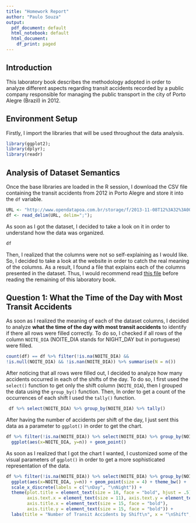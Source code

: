 ```yaml
---
title: "Homework Report"
author: "Paulo Souza"
output:
  pdf_document: default
  html_notebook: default
  html_document:
    df_print: paged
---
```

## Introduction

This laboratory book describes the methodology adopted in order to analyze different aspects regarding transit accidents recorded by a public company responsible for managing the public transport in the city of Porto Alegre (Brazil) in 2012.

## Environment Setup

Firstly, I import the libraries that will be used throughout the data analysis.

```r
library(ggplot2);
library(dplyr);
library(readr)
```

## Analysis of Dataset Semantics

Once the base libraries are loaded in the R session, I download the CSV file containing the transit accidents from 2012 in Porto Alegre and store it into the `df` variable.

```r
URL <- "http://www.opendatapoa.com.br/storage/f/2013-11-08T12%3A32%3A00.175Z/acidentes-2012.csv";
df <- read_delim(URL, delim=";");
```

As soon as I got the dataset, I decided to take a look on it in order to understand how the data was organized.

```r
df
```

Then, I realized that the columns were not so self-explaining as I would like. So, I decided to take a look at the website in order to catch the real meaning of the columns. As a result, I found a file that explains each of the columns presented in the dataset. Thus, I would recommend read [this file](http://www.datapoa.com.br/dataset/acidentes-de-transito/resource/4ea70f3b-091b-46d0-a205-5ab64414a1ce) before reading the remaining of this laboratory book.

## Question 1: What the Time of the Day with Most Transit Accidents

As soon as I realized the meaning of each of the dataset columns, I decided to analyze **what the time of the day with most transit accidents** to identify if there all rows were filled correctly. To do so, I checked if all rows of the column `NOITE_DIA` (NOITE_DIA stands for NIGHT_DAY but in portuguese) were filled.

```r
count(df) == df %>% filter(!is.na(NOITE_DIA) &&
!is.null(NOITE_DIA) && !is.nan(NOITE_DIA)) %>% summarise(N = n())
```

After noticing that all rows were filled out, I decided to analyze how many accidents occurred in each of the shifts of the day. To do so, I first used the `select()` function to get only the shift column (`NOITE_DIA`), then I grouped the data using the `group_by()` function. Then, In order to get a count of the occurrences of each shift I used the `tally()` function.

```r
 df %>% select(NOITE_DIA) %>% group_by(NOITE_DIA) %>% tally()
```

After having the number of accidents per shift of the day, I just sent this data as a parameter to `ggplot()` in order to get the chart.

```r
df %>% filter(!is.na(NOITE_DIA)) %>% select(NOITE_DIA) %>% group_by(NOITE_DIA) %>% tally() %>%
  ggplot(aes(x=NOITE_DIA, y=n)) + geom_point()
```

As soon as I realized that I got the chart I wanted, I customized some of the visual parameters of `ggplot()` in order to get a more sophisticated representation of the data.

```r
df %>% filter(!is.na(NOITE_DIA)) %>% select(NOITE_DIA) %>% group_by(NOITE_DIA) %>% tally() %>%
  ggplot(aes(x=NOITE_DIA, y=n)) + geom_point(size = 4) + theme_bw() +
  scale_x_discrete(labels = c("\nDay", "\nNight")) +
  theme(plot.title = element_text(size = 18, face = "bold", hjust = .5),
        axis.text.x = element_text(size = 11), axis.text.y = element_text(size = 11),
        axis.title.x = element_text(size = 15, face = "bold"),
        axis.title.y = element_text(size = 15, face = "bold")) +
  labs(title = "Number of Transit Accidents by Shift\n", x = "\nShift", y = "Number of Accidents\n")
```